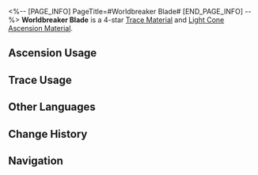 <%-- [PAGE_INFO]
PageTitle=#Worldbreaker Blade#
[END_PAGE_INFO] --%>
{{Item Infobox
|id          = 110113
|image       = Item Worldbreaker Blade.png
|type        = Trace Material
|type2       = Light Cone Ascension Material
|invCategory = Upgrade Materials
|rarity      = 4
|effect      = Broken weapon left behind by members of the Antimatter Legion. Used to level up Traces significantly for {{Color|h|Destruction}} characters.
|description = This weapon represents its owner's rank and accomplishments in the name of Destruction.<br />The owner of this weapon makes their appearance at the end of a war to fan the embers to consume the world. Regardless of the glories of the past or the blessing of its deities, this planet is destined to return to the ashes it came from, and to wither away in the depths of the starry sky.
|source1     = [[Calyx (Storage Zone)]]
|source2     = [[Omni-Synthesizer]] &mdash; Material Synthesis
|source3     = [[Omni-Synthesizer]] &mdash; Material Exchange
}}
{{Description|''The bearer of this brand is tasked with purifying the world.''}}
'''Worldbreaker Blade''' is a 4-star [[Trace Material]] and [[Light Cone Ascension Material]].

==Ascension Usage==
{{Ascension Usage}}

==Trace Usage==
{{Trace Usage}}

==Other Languages==
{{Other Languages
|en   = Worldbreaker Blade
|zhs  = 净世残刃
|zht  = 淨世殘刃
|ja   = 浄世の刃切
|ko   = 정화의 칼날
|es   = Espada rompemundos
|fr   = Lame briseuse de monde
|ru   = Всеразрушающий клинок
|th   = Worldbreaker Blade
|vi   = Lưỡi Đao Tịnh Thế
|de   = Zerstörerische Klinge
|id   = Worldbreaker Blade
|pt   = Lâmina Destruidora de Mundos
}}

==Change History==
{{Change History|1.0}}

==Navigation==
{{Upgrade Material Navbox}}